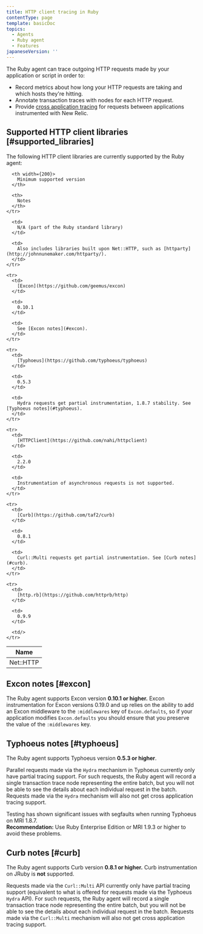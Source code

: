 ```yaml
---
title: HTTP client tracing in Ruby
contentType: page
template: basicDoc
topics:
  - Agents
  - Ruby agent
  - Features
japaneseVersion: ''
---
```


The Ruby agent can trace outgoing HTTP requests made by your application or script in order to:

* Record metrics about how long your HTTP requests are taking and which hosts they're hitting.
* Annotate transaction traces with nodes for each HTTP request.
* Provide [cross application tracing](/docs/agents/ruby-agent/features/cross-application-tracing-ruby) for requests between applications instrumented with New Relic.

## Supported HTTP client libraries [#supported_libraries]

The following HTTP client libraries are currently supported by the Ruby agent:

<Table>
  <thead>
    <tr>
      <th width={150}>
        Name
      </th>

      <th width={200}>
        Minimum supported version
      </th>

      <th>
        Notes
      </th>
    </tr>
  </thead>

  <tbody>
    <tr>
      <td>
        Net::HTTP
      </td>

      <td>
        N/A (part of the Ruby standard library)
      </td>

      <td>
        Also includes libraries built upon Net::HTTP, such as [httparty](http://johnnunemaker.com/httparty/).
      </td>
    </tr>

    <tr>
      <td>
        [Excon](https://github.com/geemus/excon)
      </td>

      <td>
        0.10.1
      </td>

      <td>
        See [Excon notes](#excon).
      </td>
    </tr>

    <tr>
      <td>
        [Typhoeus](https://github.com/typhoeus/typhoeus)
      </td>

      <td>
        0.5.3
      </td>

      <td>
        Hydra requests get partial instrumentation, 1.8.7 stability. See [Typhoeus notes](#typhoeus).
      </td>
    </tr>

    <tr>
      <td>
        [HTTPClient](https://github.com/nahi/httpclient)
      </td>

      <td>
        2.2.0
      </td>

      <td>
        Instrumentation of asynchronous requests is not supported.
      </td>
    </tr>

    <tr>
      <td>
        [Curb](https://github.com/taf2/curb)
      </td>

      <td>
        0.8.1
      </td>

      <td>
        Curl::Multi requests get partial instrumentation. See [Curb notes](#curb).
      </td>
    </tr>

    <tr>
      <td>
        [http.rb](https://github.com/httprb/http)
      </td>

      <td>
        0.9.9
      </td>

      <td/>
    </tr>
  </tbody>
</Table>

## Excon notes [#excon]

The Ruby agent supports Excon version **0.10.1 or higher.** Excon instrumentation for Excon versions 0.19.0 and up relies on the ability to add an Excon middleware to the `:middlewares` key of `Excon.defaults`, so if your application modifies `Excon.defaults` you should ensure that you preserve the value of the `:middlewares` key.

## Typhoeus notes [#typhoeus]

The Ruby agent supports Typhoeus version **0.5.3 or higher**.

Parallel requests made via the `Hydra` mechanism in Typhoeus currently only have partial tracing support. For such requests, the Ruby agent will record a single transaction trace node representing the entire batch, but you will not be able to see the details about each individual request in the batch. Requests made via the `Hydra` mechanism will also not get cross application tracing support.

Testing has shown significant issues with segfaults when running Typhoeus on MRI 1.8.7.  
**Recommendation:** Use Ruby Enterprise Edition or MRI 1.9.3 or higher to avoid these problems.

## Curb notes [#curb]

The Ruby agent supports Curb version **0.8.1 or higher.** Curb instrumentation on JRuby is **not** supported.

Requests made via the `Curl::Multi` API currently only have partial tracing support (equivalent to what is offered for requests made via the Typhoeus `Hydra` API). For such requests, the Ruby agent will record a single transaction trace node representing the entire batch, but you will not be able to see the details about each individual request in the batch. Requests made via the `Curl::Multi` mechanism will also not get cross application tracing support.
